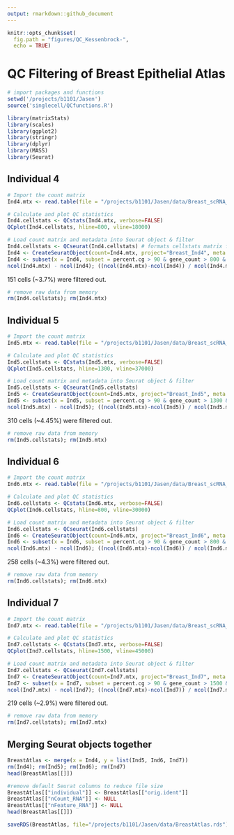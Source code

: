 ```yaml
---
output: rmarkdown::github_document
---
```


```r
knitr::opts_chunk$set(
  fig.path = "figures/QC_Kessenbrock-", 
  echo = TRUE)
```

# QC Filtering of Breast Epithelial Atlas
```r
# import packages and functions
setwd('/projects/b1101/Jasen')
source('singlecell/QCfunctions.R')

library(matrixStats)
library(scales)
library(ggplot2)
library(stringr)
library(dplyr)
library(MASS)
library(Seurat)
```

## Individual 4
```r
# Import the count matrix
Ind4.mtx <- read.table(file = "/projects/b1101/Jasen/data/Breast_scRNA_Kessenbrock_Ind4.txt", header = TRUE, row.names=1)

# Calculate and plot QC statistics
Ind4.cellstats <- QCstats(Ind4.mtx, verbose=FALSE)
QCplot(Ind4.cellstats, hline=800, vline=18000) 
```

```r
# Load count matrix and metadata into Seurat object & filter
Ind4.cellstats <- QCseurat(Ind4.cellstats) # formats cellstats matrix for Seurat
Ind4 <- CreateSeuratObject(count=Ind4.mtx, project="Breast_Ind4", meta.data=Ind4.cellstats)
Ind4 <- subset(x = Ind4, subset = percent.cg > 90 & gene_count > 800 & umi_count < 18000)
ncol(Ind4.mtx) - ncol(Ind4); ((ncol(Ind4.mtx)-ncol(Ind4)) / ncol(Ind4.mtx)) * 100
```
151 cells (~3.7%) were filtered out. 
```r
# remove raw data from memory
rm(Ind4.cellstats); rm(Ind4.mtx)
```

## Individual 5
```r
# Import the count matrix
Ind5.mtx <- read.table(file = "/projects/b1101/Jasen/data/Breast_scRNA_Kessenbrock_Ind5.txt", header = TRUE, row.names=1)

# Calculate and plot QC statistics
Ind5.cellstats <- QCstats(Ind5.mtx, verbose=FALSE)
QCplot(Ind5.cellstats, hline=1300, vline=37000) 
```
```r
# Load count matrix and metadata into Seurat object & filter
Ind5.cellstats <- QCseurat(Ind5.cellstats) 
Ind5 <- CreateSeuratObject(count=Ind5.mtx, project="Breast_Ind5", meta.data=Ind5.cellstats) 
Ind5 <- subset(x = Ind5, subset = percent.cg > 90 & gene_count > 1300 & umi_count < 37000)
ncol(Ind5.mtx) - ncol(Ind5); ((ncol(Ind5.mtx)-ncol(Ind5)) / ncol(Ind5.mtx)) * 100
```
310 cells (~4.45%) were filtered out.
```r
# remove raw data from memory
rm(Ind5.cellstats); rm(Ind5.mtx)
```

## Individual 6
```r
# Import the count matrix
Ind6.mtx <- read.table(file = "/projects/b1101/Jasen/data/Breast_scRNA_Kessenbrock_Ind6.txt", header = TRUE, row.names=1)

# Calculate and plot QC statistics
Ind6.cellstats <- QCstats(Ind6.mtx, verbose=FALSE)
QCplot(Ind6.cellstats, hline=800, vline=30000) 
```
```r
# Load count matrix and metadata into Seurat object & filter
Ind6.cellstats <- QCseurat(Ind6.cellstats) 
Ind6 <- CreateSeuratObject(count=Ind6.mtx, project="Breast_Ind6", meta.data=Ind6.cellstats) 
Ind6 <- subset(x = Ind6, subset = percent.cg > 90 & gene_count > 800 & umi_count < 30000)
ncol(Ind6.mtx) - ncol(Ind6); ((ncol(Ind6.mtx)-ncol(Ind6)) / ncol(Ind6.mtx)) * 100
```
258 cells (~4.3%) were filtered out.

```r
# remove raw data from memory
rm(Ind6.cellstats); rm(Ind6.mtx)
```

## Individual 7
```r
# Import the count matrix
Ind7.mtx <- read.table(file = "/projects/b1101/Jasen/data/Breast_scRNA_Kessenbrock_Ind7.txt", header = TRUE, row.names=1)

# Calculate and plot QC statistics
Ind7.cellstats <- QCstats(Ind7.mtx, verbose=FALSE)
QCplot(Ind7.cellstats, hline=1500, vline=45000) 
```

```r
# Load count matrix and metadata into Seurat object & filter
Ind7.cellstats <- QCseurat(Ind7.cellstats) 
Ind7 <- CreateSeuratObject(count=Ind7.mtx, project="Breast_Ind7", meta.data=Ind7.cellstats) 
Ind7 <- subset(x = Ind7, subset = percent.cg > 90 & gene_count > 1500 & umi_count < 45000)
ncol(Ind7.mtx) - ncol(Ind7); ((ncol(Ind7.mtx)-ncol(Ind7)) / ncol(Ind7.mtx)) * 100
```
219 cells (~2.9%) were filtered out.
```r
# remove raw data from memory
rm(Ind7.cellstats); rm(Ind7.mtx)
```

## Merging Seurat objects together
```r
BreastAtlas <- merge(x = Ind4, y = list(Ind5, Ind6, Ind7))
rm(Ind4); rm(Ind5); rm(Ind6); rm(Ind7)
head(BreastAtlas[[]])

#remove default Seurat columns to reduce file size
BreastAtlas[["individual"]] <- BreastAtlas[["orig.ident"]]
BreastAtlas[["nCount_RNA"]] <- NULL
BreastAtlas[["nFeature_RNA"]] <- NULL
head(BreastAtlas[[]])

saveRDS(BreastAtlas, file="/projects/b1101/Jasen/data/BreastAtlas.rds")
```









